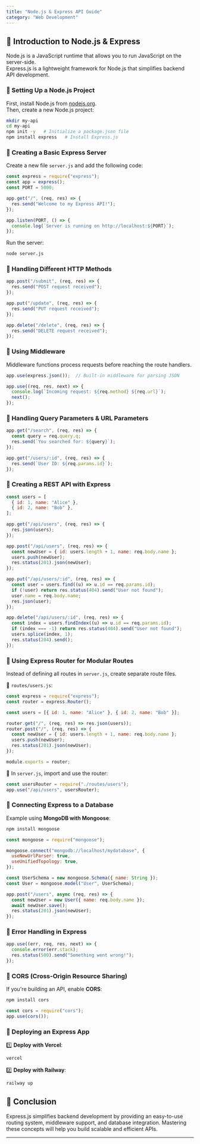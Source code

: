 ```yaml
---
title: "Node.js & Express API Guide"
category: "Web Development"
---
```


## 📌 Introduction to Node.js & Express

Node.js is a JavaScript runtime that allows you to run JavaScript on the server-side.  
Express.js is a lightweight framework for Node.js that simplifies backend API development.

### 🔹 Setting Up a Node.js Project

First, install Node.js from [nodejs.org](https://nodejs.org).  
Then, create a new Node.js project:

```bash
mkdir my-api
cd my-api
npm init -y   # Initialize a package.json file
npm install express   # Install Express.js
```

### 🔹 Creating a Basic Express Server

Create a new file `server.js` and add the following code:

```javascript
const express = require("express");
const app = express();
const PORT = 5000;

app.get("/", (req, res) => {
  res.send("Welcome to my Express API!");
});

app.listen(PORT, () => {
  console.log(`Server is running on http://localhost:${PORT}`);
});
```

Run the server:

```bash
node server.js
```

### 🔹 Handling Different HTTP Methods

```javascript
app.post("/submit", (req, res) => {
  res.send("POST request received");
});

app.put("/update", (req, res) => {
  res.send("PUT request received");
});

app.delete("/delete", (req, res) => {
  res.send("DELETE request received");
});
```

### 🔹 Using Middleware

Middleware functions process requests before reaching the route handlers.

```javascript
app.use(express.json());  // Built-in middleware for parsing JSON

app.use((req, res, next) => {
  console.log(`Incoming request: ${req.method} ${req.url}`);
  next();
});
```

### 🔹 Handling Query Parameters & URL Parameters

```javascript
app.get("/search", (req, res) => {
  const query = req.query.q;
  res.send(`You searched for: ${query}`);
});

app.get("/users/:id", (req, res) => {
  res.send(`User ID: ${req.params.id}`);
});
```

### 🔹 Creating a REST API with Express

```javascript
const users = [
  { id: 1, name: "Alice" },
  { id: 2, name: "Bob" },
];

app.get("/api/users", (req, res) => {
  res.json(users);
});

app.post("/api/users", (req, res) => {
  const newUser = { id: users.length + 1, name: req.body.name };
  users.push(newUser);
  res.status(201).json(newUser);
});

app.put("/api/users/:id", (req, res) => {
  const user = users.find((u) => u.id == req.params.id);
  if (!user) return res.status(404).send("User not found");
  user.name = req.body.name;
  res.json(user);
});

app.delete("/api/users/:id", (req, res) => {
  const index = users.findIndex((u) => u.id == req.params.id);
  if (index === -1) return res.status(404).send("User not found");
  users.splice(index, 1);
  res.status(204).send();
});
```

### 🔹 Using Express Router for Modular Routes

Instead of defining all routes in `server.js`, create separate route files.

📌 `routes/users.js`:

```javascript
const express = require("express");
const router = express.Router();

const users = [{ id: 1, name: "Alice" }, { id: 2, name: "Bob" }];

router.get("/", (req, res) => res.json(users));
router.post("/", (req, res) => {
  const newUser = { id: users.length + 1, name: req.body.name };
  users.push(newUser);
  res.status(201).json(newUser);
});

module.exports = router;
```

📌 In `server.js`, import and use the router:

```javascript
const usersRouter = require("./routes/users");
app.use("/api/users", usersRouter);
```

### 🔹 Connecting Express to a Database

Example using **MongoDB with Mongoose**:

```bash
npm install mongoose
```

```javascript
const mongoose = require("mongoose");

mongoose.connect("mongodb://localhost/mydatabase", {
  useNewUrlParser: true,
  useUnifiedTopology: true,
});

const UserSchema = new mongoose.Schema({ name: String });
const User = mongoose.model("User", UserSchema);

app.post("/users", async (req, res) => {
  const newUser = new User({ name: req.body.name });
  await newUser.save();
  res.status(201).json(newUser);
});
```

### 🔹 Error Handling in Express

```javascript
app.use((err, req, res, next) => {
  console.error(err.stack);
  res.status(500).send("Something went wrong!");
});
```

### 🔹 CORS (Cross-Origin Resource Sharing)

If you're building an API, enable **CORS**:

```bash
npm install cors
```

```javascript
const cors = require("cors");
app.use(cors());
```

### 🔹 Deploying an Express App

1️⃣ **Deploy with Vercel**:
```bash
vercel
```

2️⃣ **Deploy with Railway**:
```bash
railway up
```

## 📌 Conclusion

Express.js simplifies backend development by providing an easy-to-use routing system, middleware support, and database integration. Mastering these concepts will help you build scalable and efficient APIs.

---
